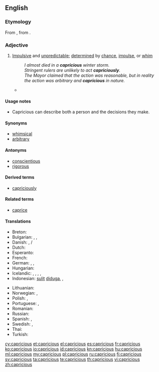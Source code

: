 ==English==

===Etymology===
From {{etyl|fr|en}} {{term|capricieux|lang=fr}}, from {{etyl|it|en}} {{term|capriccioso|lang=it}}.

===Adjective===
{{en-adj}}

# [[impulsive|Impulsive]] and [[unpredictable]]; [[determined]] by [[chance]], [[impulse]], or [[whim]]
#: ''I almost died in a '''capricious''' winter storm.''
#: ''Stringent rulers are unlikely to act '''capriciously'''.''
#: ''The Mayor claimed that the action was reasonable, but in reality the action was arbitrary and '''capricious''' in nature.''
#* {{quote-book|passage="'''Capricious'''?" And at this monsieur began to laugh. "Oh no, I'm not '''capricious'''. I am very faithful. I am very constant. Comprenez?"|title=[[S:The American/Chapter I|The American]]|author=Henry James|year=1877}}

====Usage notes====
* Capricious can describe both a person and the decisions they make.

====Synonyms====
* [[whimsical]]
* [[arbitrary]]

====Antonyms====
* [[conscientious]]
* [[rigorous]]

====Derived terms====
* [[capriciously]]

====Related terms====
* [[caprice]]

====Translations====
{{trans-top|Impulsive and unpredictable; determined by chance, impulse, or whim}}
* Breton: {{t+|br|froudennek}}
* Bulgarian: {{t+|bg|капризен}}, {{t+|bg|непостоянен}}, {{t|bg|непредвидим}}
* Danish: {{t|da|uberegnelig}}, {{t|da|uforudsigbar}}/{{t|da|uforutsigbar}}
* Dutch: {{t|nl|grillig}}
* Esperanto: {{t|eo|kaprica}}
* French: {{t+|fr|capricieux}}
* German: {{t+|de|kapriziös}}, {{t|de|launenhaft}}, {{t+|de|unberechenbar}}
* Hungarian: {{t+|hu|szeszélyes}}
* Icelandic: {{t|is|duttlungasamur|m}}, {{t+|is|mislyndur|m}}, {{t|is|kenjóttur|m}}, {{t|is|dyntóttur|m}}, {{t|is|duttlungafullur|m}}
* Indonesian: [[sulit]] [[duga|diduga]], {{t+|id|licin}}, {{t+|id|licik}}
{{trans-mid}}
* Lithuanian: {{t|lt|įnoringas}}
* Norwegian: {{t|no|uberegnelig}}, {{t|no|uforutsigbar}}
* Polish: {{t+|pl|nagły|m}}, {{t+|pl|kapryśny}}
* Portuguese: {{t|pt|impulsivo}}, {{t+|pt|imprevisível}}
* Romanian: {{t+|ro|capricios}}
* Russian: {{t+|ru|капризный|m|tr=kaprizniy|sc=Cyrl}}
* Spanish: {{t|es|caprichoso}}, {{t|es|antojadizo}}
* Swedish: {{t|sv|oberäknelig}}, {{t+|sv|oförutsägbar}}
* Thai: {{t|th|ตามอำเภอใจ|tr=tāmxảp̣hexcı|sc=Thai}}
* Turkish: {{t+|tr|kaprisli}}
{{trans-bottom}}

[[cy:capricious]]
[[et:capricious]]
[[el:capricious]]
[[es:capricious]]
[[fr:capricious]]
[[ko:capricious]]
[[io:capricious]]
[[id:capricious]]
[[kn:capricious]]
[[hu:capricious]]
[[ml:capricious]]
[[my:capricious]]
[[pl:capricious]]
[[ru:capricious]]
[[fi:capricious]]
[[sv:capricious]]
[[ta:capricious]]
[[te:capricious]]
[[th:capricious]]
[[vi:capricious]]
[[zh:capricious]]